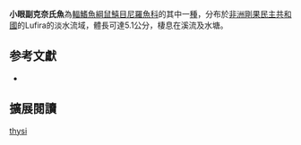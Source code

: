 {{Speciesbox
| image = 
| image_width = 250px
| status = DD
| status_system = IUCN3.1
| genus = Parakneria
| species = thysi
| authority = [[Poll|Poll]], 1965
| synonyms = 
}}
'''小眼副克奈氏魚'''為[[輻鰭魚綱|輻鰭魚綱]][[鼠鱚目|鼠鱚目]][[尼羅魚科|尼羅魚科]]的其中一[[種|種]]，分布於[[非洲|非洲]][[剛果民主共和國|剛果民主共和國]]的Lufira的淡水流域，體長可達5.1公分，棲息在溪流及水塘。

== 参考文獻 ==
*{{FishBase_species|genus=Parakneria|species=tanzaniae|year=2012|month=6}}

== 擴展閱讀 ==
{{refbegin}}
{{wikispecies-inline|Parakneria thysi|小眼副克奈氏魚}}
{{refend}}
{{Taxonbar|from=Q5590956}}

[[Category:副克奈氏魚屬|thysi]]


{{魚類小作品}}